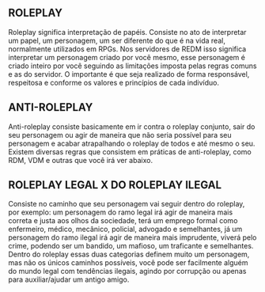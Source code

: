 ## ROLEPLAY

Roleplay significa interpretação de papéis. Consiste no ato de interpretar um papel, um personagem, um ser diferente do que é na vida real, normalmente utilizados em RPGs. Nos servidores de REDM isso significa interpretar um personagem criado por você mesmo, esse personagem é criado inteiro por você seguindo as limitações imposta pelas regras comuns e as do servidor. O importante é que seja realizado de forma responsável, respeitosa e conforme os valores e princípios de cada indivíduo.

## ANTI-ROLEPLAY

Anti-roleplay consiste basicamente em ir contra o roleplay conjunto, sair do seu personagem ou agir de maneira que não seria possível para seu personagem e acabar atrapalhando o roleplay de todos e até mesmo o seu. Existem diversas regras que consistem em práticas de anti-roleplay, como RDM, VDM e outras que você irá ver abaixo.

## ROLEPLAY LEGAL X DO ROLEPLAY ILEGAL

Consiste no caminho que seu personagem vai seguir dentro do roleplay, por exemplo: um personagem do ramo legal irá agir de maneira mais correta e justa aos olhos da sociedade, terá um emprego formal como enfermeiro, médico, mecânico, policial, advogado e semelhantes, já um personagem do ramo ilegal irá agir de maneira mais imprudente, viverá pelo crime, podendo ser um bandido, um mafioso, um traficante e semelhantes. Dentro do roleplay essas duas categorias definem muito um personagem, mas não os únicos caminhos possíveis, você pode ser facilmente alguém do mundo legal com tendências ilegais, agindo por corrupção ou apenas para auxiliar/ajudar um antigo amigo.